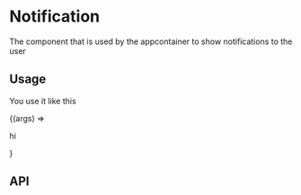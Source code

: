 
<Meta title="Component Library/Feedback/Notification" component={Notification}/>

# Notification
The component that is used by the appcontainer to show notifications to the user

## Usage
You use it like this

<Canvas>
    <Story name="info" args={{}}>{(args) => <Notification {...args}><p>hi</p></Notification>}</Story>
</Canvas>

## API
<ArgsTable of={Notification}/>
